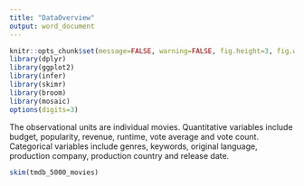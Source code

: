 ```yaml
---
title: "DataOverview"
output: word_document
---
```


```r
knitr::opts_chunk$set(message=FALSE, warning=FALSE, fig.height=3, fig.width=5, fig.align = "center")
library(dplyr)
library(ggplot2)
library(infer)
library(skimr)
library(broom)
library(mosaic)
options(digits=3)
```

The observational units are individual movies. Quantitative variables include budget, popularity, revenue, runtime, vote average and vote count. Categorical variables include genres, keywords, original language, production company, production country and release date.
```r
skim(tmdb_5000_movies)
```
